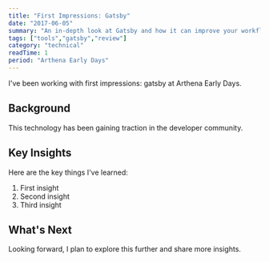 ```yaml
---
title: "First Impressions: Gatsby"
date: "2017-06-05"
summary: "An in-depth look at Gatsby and how it can improve your workflow."
tags: ["tools","gatsby","review"]
category: "technical"
readTime: 1
period: "Arthena Early Days"
---
```


I've been working with first impressions: gatsby at Arthena Early Days.

## Background

This technology has been gaining traction in the developer community.

## Key Insights

Here are the key things I've learned:

1. First insight
2. Second insight
3. Third insight

## What's Next

Looking forward, I plan to explore this further and share more insights.

